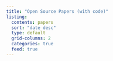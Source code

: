 ```yaml
---
title: "Open Source Papers (with code)"
listing:
  contents: papers
  sort: "date desc"
  type: default
  grid-columns: 2
  categories: true
  feed: true
---
```

